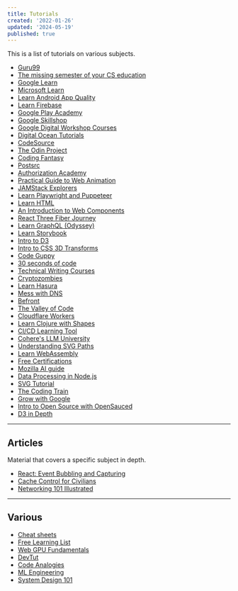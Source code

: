 ```yaml
---
title: Tutorials
created: '2022-01-26'
updated: '2024-05-19'
published: true
---
```


This is a list of tutorials on various subjects.

-   [Guru99](https://www.guru99.com/)
-   [The missing semester of your CS education](https://missing.csail.mit.edu/)
-   [Google Learn](https://web.dev/learn/)
-   [Microsoft Learn](https://learn.microsoft.com/en-gb/training/browse/)
-   [Learn Android App Quality](https://developer.android.com/quality)
-   [Learn Firebase](https://firebase.google.com/community/learn)
-   [Google Play Academy](https://playacademy.exceedlms.com/student/catalog)
-   [Google Skillshop](https://skillshop.exceedlms.com/student/catalog/browse)
-   [Google Digital Workshop Courses](https://learndigital.withgoogle.com/digitalworkshop-eu/courses)
-   [Digital Ocean Tutorials](https://www.digitalocean.com/community/tutorials)
-   [CodeSource](https://codesource.io/)
-   [The Odin Project](https://www.theodinproject.com/)
-   [Coding Fantasy](https://codingfantasy.com/)
-   [Postsrc](https://postsrc.com/)
-   [Authorization Academy](https://www.osohq.com/academy)
-   [Practical Guide to Web Animation](https://tilda.education/en/web-animation-course)
-   [JAMStack Explorers](https://explorers.netlify.com/)
-   [Learn Playwright and Puppeteer](https://www.checklyhq.com/learn/headless)
-   [Learn HTML](https://www.learn-html.org/)
-   [An Introduction to Web Components](https://htmlwithsuperpowers.netlify.app/)
-   [React Three Fiber Journey](https://journey.pmnd.rs/)
-   [Learn GraphQL (Odyssey)](https://odyssey.apollographql.com/)
-   [Learn Storybook](https://storybook.js.org/tutorials/)
-   [Intro to D3](https://yangdanny97.github.io/intro-to-d3/)
-   [Intro to CSS 3D Transforms](https://3dtransforms.desandro.com/)
-   [Code Guppy](https://codeguppy.com/)
-   [30 seconds of code](https://www.30secondsofcode.org/)
-   [Technical Writing Courses](https://developers.google.com/tech-writing/)
-   [Cryptozombies](https://cryptozombies.io/)
-   [Learn Hasura](https://hasura.io/learn/)
-   [Mess with DNS](https://messwithdns.net/)
-   [Befront](https://befront.io/)
-   [The Valley of Code](https://thevalleyofcode.com/)
-   [Cloudflare Workers](https://developers.cloudflare.com/workers/learning/)
-   [Learn Clojure with Shapes](https://www.maria.cloud/)
-   [CI/CD Learning Tool](https://semaphoreci.com/cicd-learning-tool)
-   [Cohere's LLM University](https://docs.cohere.com/docs/llmu)
-   [Understanding SVG Paths](https://www.nan.fyi/svg-paths)
-   [Learn WebAssembly](https://github.com/EmNudge/watlings)
-   [Free Certifications](https://github.com/cloudcommunity/Free-Certifications)
-   [Mozilla AI guide](https://ai-guide.future.mozilla.org/)
-   [Data Processing in Node.js](https://heynode.com/)
-   [SVG Tutorial](https://svg-tutorial.com/)
-   [The Coding Train](https://thecodingtrain.com/)
-   [Grow with Google](https://grow.google/)
-   [Intro to Open Source with OpenSauced](https://github.com/open-sauced/intro)
-   [D3 in Depth](https://www.d3indepth.com/)

---

## Articles

Material that covers a specific subject in depth.

-   [React: Event Bubbling and Capturing](https://www.robinwieruch.de/react-event-bubbling-capturing/)
-   [Cache Control for Civilians](https://csswizardry.com/2019/03/cache-control-for-civilians/)
-   [Networking 101 Illustrated](https://iximiuz.com/en/posts/computer-networking-101/)

---

## Various

-   [Cheat sheets](https://devhints.io)
-   [Free Learning List](https://freelearninglist.org)
-   [Web GPU Fundamentals](https://webgpufundamentals.org/)
-   [DevTut](https://devtut.github.io/)
-   [Code Analogies](https://www.codeanalogies.com/)
-   [ML Engineering](https://github.com/stas00/ml-engineering/)
-   [System Design 101](https://github.com/ByteByteGoHq/system-design-101)
